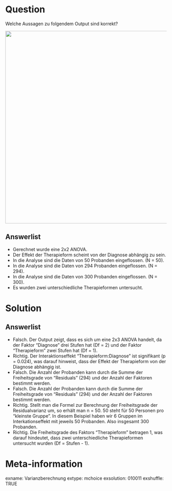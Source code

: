 Question
========

Welche Aussagen zu folgendem Output sind korrekt? 


![](images/MANOVA_Output_4.png){width=600px}


Answerlist
----------

* Gerechnet wurde eine 2x2 ANOVA.
* Der Effekt der Therapieform scheint von der Diagnose abhängig zu sein. 
* In die Analyse sind die Daten von 50 Probanden eingeflossen. (N = 50).
* In die Analyse sind die Daten von 294 Probanden eingeflossen. (N = 294).
* In die Analyse sind die Daten von 300 Probanden eingeflossen. (N = 300).
* Es wurden zwei unterschiedliche Therapieformen untersucht. 

Solution
========

Answerlist
----------

* Falsch. Der Output zeigt, dass es sich um eine 2x3 ANOVA handelt, da der Faktor "Diagnose" drei Stufen hat (Df = 2) und der Faktor "Therapieform" zwei Stufen hat (Df = 1).
* Richtig. Der Interaktionseffekt "Therapieform:Diagnose" ist signifikant (p = 0.024), was darauf hinweist, dass der Effekt der Therapieform von der Diagnose abhängig ist.
* Falsch. Die Anzahl der Probanden kann durch die Summe der Freiheitsgrade von "Residuals" (294) und der Anzahl der Faktoren bestimmt werden. 
* Falsch. Die Anzahl der Probanden kann durch die Summe der Freiheitsgrade von "Residuals" (294) und der Anzahl der Faktoren bestimmt werden. 
* Richtig. Stellt man die Formel zur Berechnung der Freiheitsgrade der Residualvarianz um, so erhält man n = 50. 50 steht für 50 Personen pro "kleinste Gruppe". In diesem Beispiel haben wir 6 Gruppen im Interkationseffekt mit jeweils 50 Probanden. Also insgesamt 300 Probanden. 
* Richtig. Die Freiheitsgrade des Faktors "Therapieform" betragen 1, was darauf hindeutet, dass zwei unterschiedliche Therapieformen untersucht wurden (Df = Stufen - 1).


Meta-information
================
exname: Varianzberechnung
extype: mchoice 
exsolution: 010011
exshuffle: TRUE
